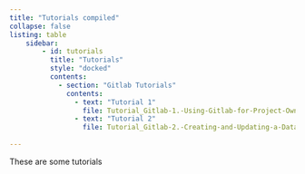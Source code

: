 ```yaml
--- 
title: "Tutorials compiled"
collapse: false  
listing: table
    sidebar:
        - id: tutorials
          title: "Tutorials"
          style: "docked"
          contents:
            - section: "Gitlab Tutorials"
              contents: 
                - text: "Tutorial 1"
                  file: Tutorial_Gitlab-1.-Using-Gitlab-for-Project-Owners-and-Collaborators.qmd
                - text: "Tutorial 2"
                  file: Tutorial_Gitlab-2.-Creating-and-Updating-a-Data-Hub-in-Gitlab.qmd
                  
---
```



These are some tutorials